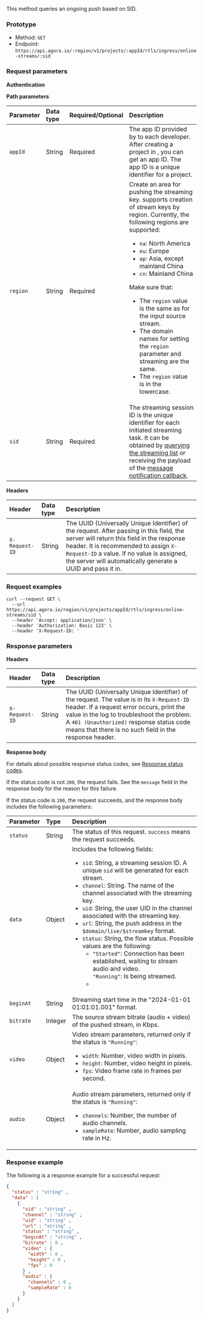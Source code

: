 
This method queries an ongoing push based on SID.

### Prototype

- Method: `GET`
- Endpoint: `https://api.agora.io/:region/v1/projects/:appId/rtls/ingress/online-streams/:sid`

### Request parameters

**Authentication**

<Authorization/>

**Path parameters**

| Parameter   | Data type | Required/Optional | Description             |
| :---------- | :-------  |:----------------- | :---------------------- |
| `appId`     | String    | Required          | The app ID provided by <Vg k="COMPANY"/> to each developer. After creating a project in <Vg k="CONSOLE"/>, you can get an app ID. The app ID is a unique identifier for a project. |
| `region`    | String    | Required          | Create an area for pushing the streaming key. <Vg k="COMPANY"/> supports creation of stream keys by region. Currently, the following regions are supported: <ul><li>`na`: North America</li><li>`eu`: Europe</li><li>`ap`: Asia, except mainland China</li><li>`cn`: Mainland China</li></ul><Admonition type="caution" title="Important">Make sure that: <ul><li>The `region` value is the same as for the input source stream.</li><li>The domain names for setting the `region` parameter and streaming are the same. </li><li>The `region` value is in the lowercase.</li></ul></Admonition>|
| `sid`       | String    | Required          | The streaming session ID is the unique identifier for each initiated streaming task. It can be obtained by [querying the streaming list](query-streaming-list) or receiving the payload of the [message notification callback](../../../../develop/receive-notifications).|

**Headers**

| Header         | Data type | Description             |
| :------------- | :-------  |:----------------------- |
| `X-Request-ID` | String    | The UUID (Universally Unique Identifier) of the request. After passing in this field, the <Vg k="COMPANY"/> server will return this field in the response header. It is recommended to assign `X-Request-ID` a value. If no value is assigned, the <Vg k="COMPANY"/> server will automatically generate a UUID and pass it in. |

### Request examples

```shell
curl --request GET \
  --url https://api.agora.io/region/v1/projects/appId/rtls/ingress/online-streams/sid \
  --header 'Accept: application/json' \
  --header 'Authorization: Basic 123' \
  --header 'X-Request-ID: '
```

### Response parameters

**Headers**

| Header         | Data type | Description             |
| :------------- | :-------  |:----------------------- |
| `X-Request-ID` | String    | The UUID (Universally Unique Identifier) of the request. The value is in its `X-Request-ID` header. If a request error occurs, print the value in the log to troubleshoot the problem. A `401 (Unauthorized)` response status code means that there is no such field in the response header.|

**Response body**

For details about possible response status codes, see [Response status codes](../../response-status-codes).

If the status code is not `200`, the request fails. See the `message` field in the response body for the reason for this failure.

If the status code is `200`, the request succeeds, and the response body includes the following parameters:

| Parameter        | Type   | Description                                                        |
| :--------------- | :----- | :----------------------------------------------------------------- |
| `status`         | String | The status of this request. `success` means the request succeeds.  |
| `data`           | Object | Includes the following fields: <ul><li>`sid`: String, a streaming session ID. A unique `sid`  will be generated for each stream.</li><li>`channel`: String. The name of the <Vg k="COMPANY"/> channel associated with the streaming key.</li><li>`uid`: String, the user UID in the <Vg k="COMPANY"/> channel associated with the streaming key.</li> <li>`url`: String, the push address in the `$domain/live/$streamkey` format.</li> <li>`status`: String, the flow status. Possible values are the following: <ul><li>`"Started"`: Connection has been established, waiting to stream audio and video.</li>`"Running"`: Is being streamed.<li></li></ul></li></ul> |
| `beginAt` | String | Streaming start time in the "2024-01-01 01:01:01.001" format. |
| `bitrate` | Integer | The source stream bitrate (audio + video) of the pushed stream, in Kbps.|
| `video`   | Object | Video stream parameters, returned only if the status is `"Running"`: <ul><li>`width`: Number, video width  in pixels.</li><li>`height`: Number, video height in pixels.</li><li>`fps`: Video frame rate in frames per second.</li></ul>|
| `audio`   | Object | Audio stream parameters, returned only if the status is `"Running"`: <ul><li>`channels`: Number, the number of audio channels.</li><li>`sampleRate`: Number, audio sampling rate in Hz.</li></ul> |

### Response example

The following is a response example for a successful request:

```json
{
  "status" : "string" ,
  "data" : [
    {
      "sid" : "string" ,
      "channel" : "string" ,
      "uid" : "string" ,
      "url" : "string" ,
      "status" : "string" ,
      "beginAt" : "string" ,
      "bitrate" : 0 ,
      "video" : {
        "width" : 0 ,
        "height" : 0 ,
        "fps" : 0
      } ,
      "audio" : {
        "channels" : 0 ,
        "sampleRate" : 0
      }
    }
  ]
}
```